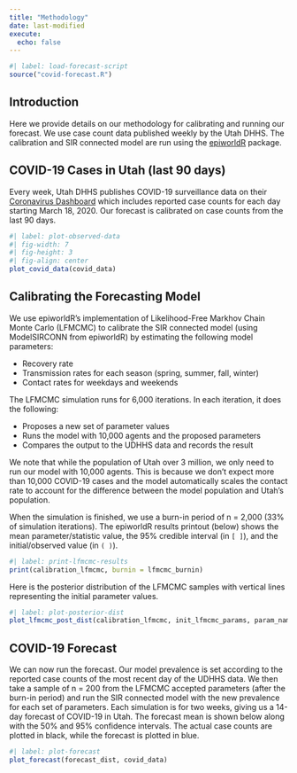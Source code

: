 ```yaml
---
title: "Methodology"
date: last-modified
execute:
  echo: false
---
```


```r
#| label: load-forecast-script
source("covid-forecast.R")
```

## Introduction

Here we provide details on our methodology for calibrating and running our forecast.
We use case count data published weekly by the Utah DHHS.
The calibration and SIR connected model are run using the [epiworldR](https://github.com/UofUEpiBio/epiworldR) package.

## COVID-19 Cases in Utah (last 90 days)
Every week, Utah DHHS publishes COVID-19 surveillance data on their [Coronavirus Dashboard](https://coronavirus.utah.gov/case-counts/) which includes reported case counts for each day starting March 18, 2020.
Our forecast is calibrated on case counts from the last 90 days.

```r
#| label: plot-observed-data
#| fig-width: 7
#| fig-height: 3
#| fig-align: center
plot_covid_data(covid_data)
```

## Calibrating the Forecasting Model
We use epiworldR's implementation of Likelihood-Free Markhov Chain Monte Carlo (LFMCMC) to calibrate the SIR connected model (using ModelSIRCONN from epiworldR) by estimating the following model parameters:

* Recovery rate
* Transmission rates for each season (spring, summer, fall, winter)
* Contact rates for weekdays and weekends

The LFMCMC simulation runs for 6,000 iterations.
In each iteration, it does the following:

* Proposes a new set of parameter values
* Runs the model with 10,000 agents and the proposed parameters
* Compares the output to the UDHHS data and records the result

We note that while the population of Utah over 3 million, we only need to run our model with 10,000 agents.
This is because we don't expect more than 10,000 COVID-19 cases and the model automatically scales the contact rate to account for the difference between the model population and Utah's population.

When the simulation is finished, we use a burn-in period of n = 2,000 (33% of simulation iterations).
The epiworldR results printout (below) shows the mean parameter/statistic value, the 95% credible interval (in `[ ]`), and the initial/observed value (in `( )`).

```r
#| label: print-lfmcmc-results
print(calibration_lfmcmc, burnin = lfmcmc_burnin)
```

Here is the posterior distribution of the LFMCMC samples with vertical lines representing the initial parameter values.

```r
#| label: plot-posterior-dist
plot_lfmcmc_post_dist(calibration_lfmcmc, init_lfmcmc_params, param_names, seasons)
```

## COVID-19 Forecast

We can now run the forecast.
Our model prevalence is set according to the reported case counts of the most recent day of the UDHHS data.
We then take a sample of n = 200 from the LFMCMC accepted parameters (after the burn-in period) and run the SIR connected model with the new prevalence for each set of parameters.
Each simulation is for two weeks, giving us a 14-day forecast of COVID-19 in Utah.
The forecast mean is shown below along with the 50% and 95% confidence intervals.
The actual case counts are plotted in black, while the forecast is plotted in blue.

```r
#| label: plot-forecast
plot_forecast(forecast_dist, covid_data)
```
